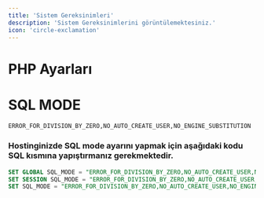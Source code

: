 ```yaml
---
title: 'Sistem Gereksinimleri'
description: 'Sistem Gereksinimlerini görüntülemektesiniz.'
icon: 'circle-exclamation'
---
```


# PHP Ayarları

<Card title="PHP 7.4" icon="square-check" horizontal />
<Card title="MySQL ≥ 5.6 veya MariaDB v10" icon="square-check" horizontal />
<Card title="ionCube Loader 10" icon="square-check" horizontal />
<Card title="cURL" icon="square-check" horizontal />
<Card title="json" icon="square-check" horizontal />
<Card title="pdo" icon="square-check" horizontal />
<Card title="zip" icon="square-check" horizontal />
<Card title="mbstring" icon="square-check" horizontal />
<Card title="imagick / gmagick" icon="square-check" horizontal />
<Card title="fileinfo" icon="square-check" horizontal />
<Card title="eval()" icon="square-check" horizontal />
<Card title="php.ini" icon="square" horizontal />
<Card title="memory_limit (512M)" icon="square" horizontal />
<Card title="max_execution_time (3000)" icon="square" horizontal />
<Card title="max_input_time (6000)" icon="square" horizontal />
<Card title="post_max_size (512M)" icon="square" horizontal />
<Card title="upload_max_filesize (512M)" icon="square" horizontal />
<Card title="opcache.enable (ON)" icon="square" horizontal />
<Card title="file_uploads (ON)" icon="square-check" horizontal />

# SQL MODE

```sql
ERROR_FOR_DIVISION_BY_ZERO,NO_AUTO_CREATE_USER,NO_ENGINE_SUBSTITUTION
```
### Hostinginizde SQL mode ayarını yapmak için aşağıdaki kodu SQL kısmına yapıştırmanız gerekmektedir.

```sql
SET GLOBAL SQL_MODE = "ERROR_FOR_DIVISION_BY_ZERO,NO_AUTO_CREATE_USER,NO_ENGINE_SUBSTITUTION";
SET SESSION SQL_MODE = "ERROR_FOR_DIVISION_BY_ZERO,NO_AUTO_CREATE_USER,NO_ENGINE_SUBSTITUTION";
SET SQL_MODE = "ERROR_FOR_DIVISION_BY_ZERO,NO_AUTO_CREATE_USER,NO_ENGINE_SUBSTITUTION";
```


